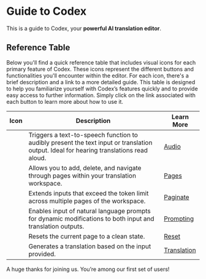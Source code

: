 
# Guide to Codex
 
This is a guide to Codex, your **powerful AI translation editor**.

## Reference Table

Below you'll find a quick reference table that includes visual icons for each primary feature of Codex. These icons represent the different buttons and functionalities you'll encounter within the editor. For each icon, there's a brief description and a link to a more detailed guide. This table is designed to help you familiarize yourself with Codex’s features quickly and to provide easy access to further information. Simply click on the link associated with each button to learn more about how to use it.


| Icon                           | Description                    | Learn More                  |
|--------------------------------|--------------------------------|-----------------------------|
| <AudioButtonSVG /> | Triggers a text-to-speech function to audibly present the text input or translation output. Ideal for hearing translations read aloud. | [Audio](https://guide.codex.ai/tools/audio) |
| <BookButtonSVG /> | Allows you to add, delete, and navigate through pages within your translation workspace. | [Pages](https://guide.codex.ai/tools/pages) |
| <LayerButtonSVG /> | Extends inputs that exceed the token limit across multiple pages of the workspace. | [Paginate](https://guide.codex.ai/tools/pages#paginate) |
| <PromptButtonSVG /> | Enables input of natural language prompts for dynamic modifications to both input and translation outputs. | [Prompting](https://guide.codex.ai/tools/prompting) |
| <ResetButtonSVG /> | Resets the current page to a clean state. | [Reset](https://guide.codex.ai/getting-started#resetting) |
| <GenerateButtonSVG /> | Generates a translation based on the input provided. | [Translation](https://guide.codex.ai/getting-started#translation) |


A huge thanks for joining us. You’re among our first set of users!
